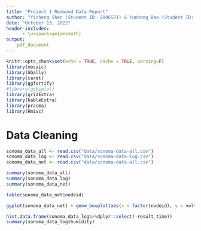 ```yaml
---
title: "Project 1 Redwood Data Report"
author: "Yicheng Shen (Student ID: 2806571) & Yunhong Bao (Student ID: 2427527)"
date: "October 13, 2022"
header-includes: 
      - \usepackage{amsmath}
output: 
    pdf_document    
---
```



```r
knitr::opts_chunk$set(echo = TRUE, cache = TRUE, warning=F)
library(mosaic)
library(GGally)
library(caret)
library(ggfortify)
#library(ggbiplot)
library(gridExtra)
library(kableExtra)
library(pracma)
library(Hmisc)
```


# Data Cleaning

```r
sonoma_data_all <- read.csv("data/sonoma-data-all.csv")
sonoma_data_log <- read.csv("data/sonoma-data-log.csv")
sonoma_data_net <- read.csv("data/sonoma-data-all.csv")
```

```r
summary(sonoma_data_all)
summary(sonoma_data_log)
summary(sonoma_data_net)

table(sonoma_data_net$nodeid)

ggplot(sonoma_data_net) + geom_boxplot(aes(x = factor(nodeid), y = voltage))
```


```r
hist.data.frame(sonoma_data_log%>%dplyr::select(-result_time))
summary(sonoma_data_log$humidity)
```


